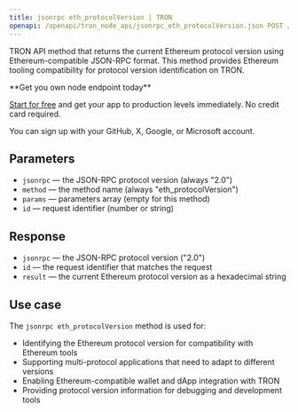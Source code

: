 ```yaml
---
title: jsonrpc eth_protocolVersion | TRON
openapi: /openapi/tron_node_api/jsonrpc_eth_protocolVersion.json POST /95e61622bf6a8af293978377718e3b77/jsonrpc
---
```


TRON API method that returns the current Ethereum protocol version using Ethereum-compatible JSON-RPC format. This method provides Ethereum tooling compatibility for protocol version identification on TRON.

<Check>
**Get you own node endpoint today**

[Start for free](https://console.chainstack.com/) and get your app to production levels immediately. No credit card required.

You can sign up with your GitHub, X, Google, or Microsoft account.
</Check>

## Parameters

* `jsonrpc` — the JSON-RPC protocol version (always "2.0")
* `method` — the method name (always "eth_protocolVersion")
* `params` — parameters array (empty for this method)
* `id` — request identifier (number or string)

## Response

* `jsonrpc` — the JSON-RPC protocol version ("2.0")
* `id` — the request identifier that matches the request
* `result` — the current Ethereum protocol version as a hexadecimal string

## Use case

The `jsonrpc eth_protocolVersion` method is used for:

* Identifying the Ethereum protocol version for compatibility with Ethereum tools
* Supporting multi-protocol applications that need to adapt to different versions
* Enabling Ethereum-compatible wallet and dApp integration with TRON
* Providing protocol version information for debugging and development tools